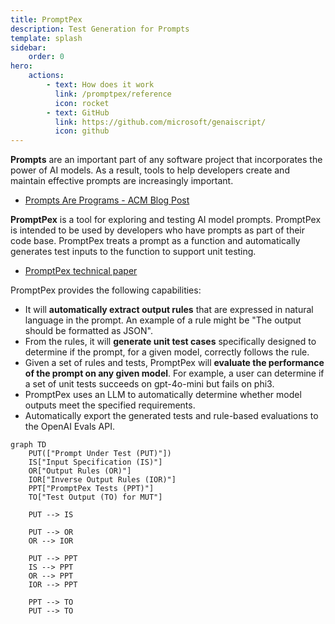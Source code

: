 ```yaml
---
title: PromptPex
description: Test Generation for Prompts
template: splash
sidebar:
    order: 0
hero:
    actions:
        - text: How does it work
          link: /promptpex/reference
          icon: rocket    
        - text: GitHub
          link: https://github.com/microsoft/genaiscript/
          icon: github
---
```



**Prompts** are an important part of any software project that incorporates
the power of AI models. As a result, tools to help developers create and maintain
effective prompts are increasingly important.

- [Prompts Are Programs - ACM Blog Post](https://blog.sigplan.org/2024/10/22/prompts-are-programs/)

**PromptPex** is a tool for exploring and testing AI model prompts. PromptPex is
intended to be used by developers who have prompts as part of their code base.
PromptPex treats a prompt as a function and automatically generates test inputs
to the function to support unit testing.

- [PromptPex technical paper](http://arxiv.org/abs/2503.05070)

PromptPex provides the following capabilities:

- It will **automatically extract output rules** that are expressed in natural language in the
  prompt. An example of a rule might be "The output should be formatted as JSON".
- From the rules, it will **generate unit test cases** specifically
  designed to determine if the prompt, for a given model, correctly
  follows the rule.
- Given a set of rules and tests, PromptPex will **evaluate the performance of the prompt on any given model**. For example,
  a user can determine if a set of unit tests succeeds on gpt-4o-mini
  but fails on phi3.
- PromptPex uses an LLM to automatically determine whether model outputs meet the specified requirements.
- Automatically export the generated tests and rule-based evaluations to the OpenAI Evals API.

```mermaid
graph TD
    PUT(["Prompt Under Test (PUT)"])
    IS["Input Specification (IS)"]
    OR["Output Rules (OR)"]
    IOR["Inverse Output Rules (IOR)"]
    PPT["PromptPex Tests (PPT)"]
    TO["Test Output (TO) for MUT"]

    PUT --> IS

    PUT --> OR
    OR --> IOR

    PUT --> PPT
    IS --> PPT
    OR --> PPT
    IOR --> PPT

    PPT --> TO
    PUT --> TO
```
